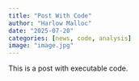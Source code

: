 ```yaml
---
title: "Post With Code"
author: "Harlow Malloc"
date: "2025-07-20"
categories: [news, code, analysis]
image: "image.jpg"
---
```


This is a post with executable code.
